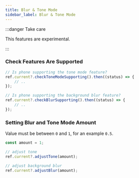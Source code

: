 ```yaml
---
title: Blur & Tone Mode
sidebar_label: Blur & Tone Mode
---
```


:::danger Take care

This features are experimental.

:::

### Check Features Are Supported

```javascript
// Is phone supporting the tone mode feature?
ref.current?.checkToneModeSupporting().then((status) => {
    // ..
});

// Is phone supporting the background blur feature?
ref.current?.checkBlurSupporting().then((status) => {
    // ..
});
```

### Setting Blur and Tone Mode Amount

Value must be between `0` and `1`, for an example `0.5`.

```javascript
const amount = 1;

// adjust tone
ref.current?.adjustTone(amount);

// adjust background blur
ref.current?.adjustBlur(amount);
```
